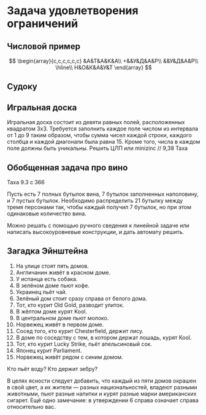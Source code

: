 # Задача удовлетворения ограничений

## Числовой пример

$$
\begin{array}{c,c,c,c,c,c}
&А&Т&А&К&А\\
+&&У&Д&А&Р\\
&&У&Д&А&Р\\
\hline\\
Н&О&К&А&У&Т
\end{array}
$$

## Судоку

## Игральная доска

Игральная доска состоит из девяти равных полей, расположенных квадратом 3x3. Требуется заполнить каждое поле числом из интервала от 1 до 9 таким образом, чтобы сумма чисел каждой строки, каждого столбца и каждой диагонали была равна 15. Кроме того, числа в каждом поле должны быть уникальны. Решить ЦЛП или minizinc // 9,38 Таха

## Обобщенная задача про вино

Таха 9.3 с 366

Пусть есть 7 полных бутылок вина, 7 бутылок заполненных наполовину, и 7 пустых бутылок. Необходимо распределить 21 бутылку между тремя персонами так, чтобы каждый получил 7 бутылок, но при этом одинаковые количество вина.

Можно решать с помощью ручного сведения к линейной задаче или написать высокоуровневые конструкции, и дать автомату решить.

## Загадка Эйнштейна

1.  На улице стоят пять домов.
2.  Англичанин живёт в красном доме.
3.  У испанца есть собака.
4.  В зелёном доме пьют кофе.
5.  Украинец пьёт чай.
6.  Зелёный дом стоит сразу справа от белого дома.
7.  Тот, кто курит Old Gold, разводит улиток.
8.  В жёлтом доме курят Kool.
9.  В центральном доме пьют молоко.
10. Норвежец живёт в первом доме.
11. Сосед того, кто курит Chesterfield, держит лису.
12. В доме по соседству с тем, в котором держат лошадь, курят Kool.
13. Тот, кто курит Lucky Strike, пьёт апельсиновый сок.
14. Японец курит Parliament.
15. Норвежец живёт рядом с синим домом.

Кто пьёт воду? Кто держит зебру?

В целях ясности следует добавить, что каждый из пяти домов окрашен в свой цвет, а их жители — разных национальностей, владеют разными животными, пьют разные напитки и курят разные марки американских сигарет. Ещё одно замечание: в утверждении 6 справа означает справа относительно вас.
